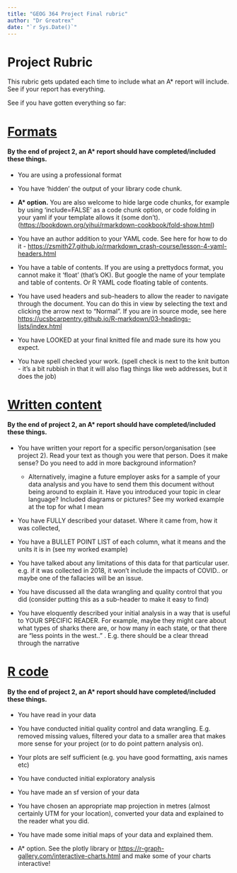 ```yaml
---
title: "GEOG 364 Project Final rubric"
author: "Dr Greatrex"
date: "`r Sys.Date()`"
---
```


# Project Rubric

This rubric gets updated each time to include what an A\* report will
include. See if your report has everything.

See if you have gotten everything so far:

# [**Formats**]{.underline}

#### By the end of project 2, an A\* report should have completed/included these things.

-   You are using a professional format

-   You have 'hidden' the output of your library code chunk.

-   **A\* option.** You are also welcome to hide large code chunks, for
    example by using 'include=FALSE' as a code chunk option, or code
    folding in your yaml if your template allows it (some don't).
    (<https://bookdown.org/yihui/rmarkdown-cookbook/fold-show.html>)

-   You have an author addition to your YAML code. See here for how to
    do it -
    <https://zsmith27.github.io/rmarkdown_crash-course/lesson-4-yaml-headers.html>

-   You have a table of contents. If you are using a prettydocs format,
    you cannot make it 'float' (that's OK). But google the name of your
    template and table of contents. Or R YAML code floating table of
    contents.

-   You have used headers and sub-headers to allow the reader to
    navigate through the document. You can do this in view by selecting
    the text and clicking the arrow next to "Normal". If you are in
    source mode, see here
    <https://ucsbcarpentry.github.io/R-markdown/03-headings-lists/index.html>

-   You have LOOKED at your final knitted file and made sure its how you
    expect.

-   You have spell checked your work. (spell check is next to the knit
    button - it's a bit rubbish in that it will also flag things like
    web addresses, but it does the job)

# [**Written content**]{.underline}

#### By the end of project 2, an A\* report should have completed/included these things.

-   You have written your report for a specific person/organisation (see
    project 2). Read your text as though you were that person. Does it
    make sense? Do you need to add in more background information?

    -   Alternatively, imagine a future employer asks for a sample of
        your data analysis and you have to send them this document
        without being around to explain it. Have you introduced your
        topic in clear language? Included diagrams or pictures? See my
        worked example at the top for what I mean

-   You have FULLY described your dataset. Where it came from, how it
    was collected,

-   You have a BULLET POINT LIST of each column, what it means and the
    units it is in (see my worked example)

-   You have talked about any limitations of this data for that
    particular user. e.g. if it was collected in 2018, it won't include
    the impacts of COVID.. or maybe one of the fallacies will be an
    issue.

-   You have discussed all the data wrangling and quality control that
    you did (consider putting this as a sub-header to make it easy to
    find)

-   You have eloquently described your initial analysis in a way that is
    useful to YOUR SPECIFIC READER. For example, maybe they might care
    about what types of sharks there are, or how many in each state, or
    that there are "less points in the west.." . E.g. there should be a
    clear thread through the narrative

# [**R code**]{.underline}

#### By the end of project 2, an A\* report should have completed/included these things.

-   You have read in your data

-   You have conducted initial quality control and data wrangling. E.g.
    removed missing values, filtered your data to a smaller area that
    makes more sense for your project (or to do point pattern analysis
    on).

-   Your plots are self sufficient (e.g. you have good formatting, axis
    names etc)

-   You have conducted initial exploratory analysis

-   You have made an sf version of your data

-   You have chosen an appropriate map projection in metres (almost
    certainly UTM for your location), converted your data and explained
    to the reader what you did.

-   You have made some initial maps of your data and explained them.

-   A\* option. See the plotly library or
    <https://r-graph-gallery.com/interactive-charts.html> and make some
    of your charts interactive!
